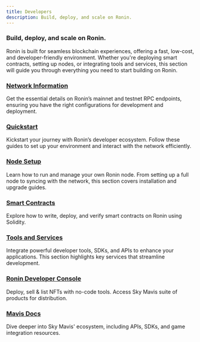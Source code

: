 ```yaml
---
title: Developers
description: Build, deploy, and scale on Ronin.
---
```



### Build, deploy, and scale on Ronin.

Ronin is built for seamless blockchain experiences, offering a fast, low-cost, and developer-friendly environment. Whether you're deploying smart contracts, setting up nodes, or integrating tools and services, this section will guide you through everything you need to start building on Ronin.


### [Network Information](/developers/network)
Get the essential details on Ronin’s mainnet and testnet RPC endpoints, ensuring you have the right configurations for development and deployment.


### [Quickstart](/developers/quickstart)
Kickstart your journey with Ronin’s developer ecosystem. Follow these guides to set up your environment and interact with the network efficiently.

### [Node Setup](/developers/nodes)
Learn how to run and manage your own Ronin node. From setting up a full node to syncing with the network, this section covers installation and upgrade guides.

### [Smart Contracts](/developers/smart-contracts)
Explore how to write, deploy, and verify smart contracts on Ronin using Solidity.

### [Tools and Services](/developers/tools)
Integrate powerful developer tools, SDKs, and APIs to enhance your applications. This section highlights key services that streamline development.

### [Ronin Developer Console](https://developers.roninchain.com/console)
Deploy, sell & list NFTs with no-code tools. Access Sky Mavis suite of products for distribution.

### [Mavis Docs](https://docs.skymavis.com/)
Dive deeper into Sky Mavis' ecosystem, including APIs, SDKs, and game integration resources.

